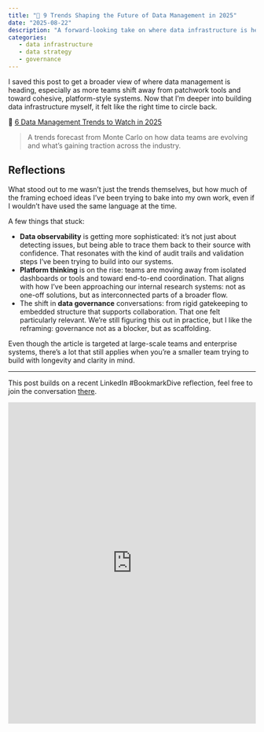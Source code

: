 ```yaml
---
title: "📌 9 Trends Shaping the Future of Data Management in 2025"
date: "2025-08-22"
description: "A forward-looking take on where data infrastructure is headed, from observability to governance to platform thinking, and how those ideas are already showing up in my own work."
categories:
   - data infrastructure
   - data strategy
   - governance
---
```


I saved this post to get a broader view of where data management is heading, especially as more teams shift away from patchwork tools and toward cohesive, platform-style systems. Now that I'm deeper into building data infrastructure myself, it felt like the right time to circle back.

📌 [6 Data Management Trends to Watch in 2025](https://www.montecarlodata.com/blog-data-management-trends)

> A trends forecast from Monte Carlo on how data teams are evolving and what’s gaining traction across the industry.

## Reflections

What stood out to me wasn’t just the trends themselves, but how much of the framing echoed ideas I’ve been trying to bake into my own work, even if I wouldn’t have used the same language at the time.

A few things that stuck:

- **Data observability** is getting more sophisticated: it’s not just about detecting issues, but being able to trace them back to their source with confidence. That resonates with the kind of audit trails and validation steps I’ve been trying to build into our systems.
- **Platform thinking** is on the rise: teams are moving away from isolated dashboards or tools and toward end-to-end coordination. That aligns with how I’ve been approaching our internal research systems: not as one-off solutions, but as interconnected parts of a broader flow.
- The shift in **data governance** conversations: from rigid gatekeeping to embedded structure that supports collaboration. That one felt particularly relevant. We’re still figuring this out in practice, but I like the reframing: governance not as a blocker, but as scaffolding.

Even though the article is targeted at large-scale teams and enterprise systems, there’s a lot that still applies when you're a smaller team trying to build with longevity and clarity in mind.

---

This post builds on a recent LinkedIn #BookmarkDive reflection, feel free to join the conversation [there](https://www.linkedin.com/posts/mirandaleigh_9-trends-shaping-the-future-of-data-management-activity-7364683869914075136-XT47?utm_source=share&utm_medium=member_desktop&rcm=ACoAAAlIdLkBFtiJzHRZxK10HWpjPNqHsthrMgg).

<iframe src="https://www.linkedin.com/embed/feed/update/urn:li:share:7364683867095531520?collapsed=1" height="654" width="504" frameborder="0" allowfullscreen="" title="Embedded post"></iframe>
